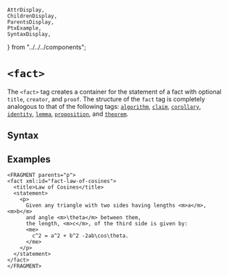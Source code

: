     AttrDisplay,
    ChildrenDisplay,
    ParentsDisplay,
    PtxExample,
    SyntaxDisplay,
} from "../../../components";

# `<fact>`

The `<fact>` tag creates a container for the statement of a fact with optional
`title`, `creator`, and `proof`. The structure of the `fact` tag is completely
analogous to that of the following tags:
[`algorithm`](./algorithm), [`claim`](./claim), [`corollary`](./corollary),
[`identity`](./identity), [`lemma`](./lemma), [`proposition`](./proposition),
and [`theorem`](./theorem).

## Syntax

<SyntaxDisplay name="fact" />

## Examples

```ptx-example
<FRAGMENT parents="p">
<fact xml:id="fact-law-of-cosines">
  <title>Law of Cosines</title>
  <statement>
    <p>
      Given any triangle with two sides having lengths <m>a</m>, <m>b</m>
      and angle <m>\theta</m> between them,
      the length, <m>c</m>, of the third side is given by:
      <me>
        c^2 = a^2 + b^2 -2ab\cos\theta.
      </me>
    </p>
  </statement>
</fact>
</FRAGMENT>
```
